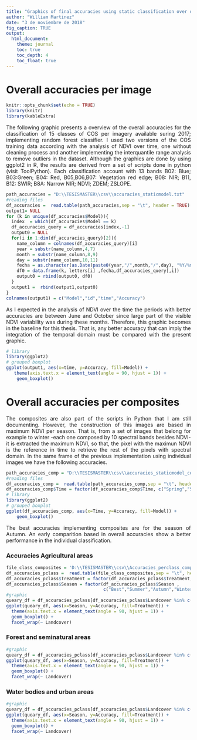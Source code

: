 ```yaml
---
title: "Graphics of final accuracies using static classification over original images and composites"
author: "William Martinez"
date: "3 de noviembre de 2018"
fig_caption: TRUE
output: 
  html_document:
    theme: journal
    toc: true
    toc_depth: 4
    toc_float: true
---
```

<style>
body {
text-align: justify}
</style>

# Overall accuracies per image

```r
knitr::opts_chunk$set(echo = TRUE)
library(knitr)
library(kableExtra)
```

The following graphic presents a overview of the overall accuracies for the classification of 15 classes of COS per imagery available suring 2017; implementing random forest classifier. I used two versions of the COS training data according with the analysis of NDVI over time, one without cleaning process and another implementing the interquantile range analysis to remove outliers in the dataset. Although the graphics are done by using ggplot2 in R, the results are derived from a set of scripts done in python (visit ToolPython). Each classification account with 13 bands B02: Blue; B03:Green; B04: Red, B05,B06,B07: Vegetation red edge; B08: NIR; B11, B12: SWIR; B8A: Narrow NIR; NDVI; ZDEM; ZSLOPE.


```r
path_accuracies = "D:\\TESISMASTER\\csv\\accuracies_staticmodel.txt"
#reading files
df_accuracies =  read.table(path_accuracies,sep = "\t", header = TRUE)
output1= NULL
for (k in unique(df_accuracies$Model)){
  index  = which(df_accuracies$Model == k)
  df_accuracies_query = df_accuracies[index,-1]
  output0 = NULL
  for(i in 1:dim(df_accuracies_query)[2]){
    name_column = colnames(df_accuracies_query)[i]
    year = substr(name_column,4,7)
    month = substr(name_column,8,9)
    day = substr(name_column,10,11)
    fecha = as.character(as.Date(paste0(year,"/",month,"/",day), "%Y/%m/%d"))
    df0 = data.frame(k, letters[i] ,fecha,df_accuracies_query[,i])
    output0 = rbind(output0, df0)
  }
  output1 =  rbind(output1,output0)
}
colnames(output1) = c("Model","id","time","Accuracy")
```

As I expected in the analysis of NDVI over the time the periods with better accuracies are between June and October since large part of the visible NDVI variability was during these months. Therefore, this graphic becomes in the baseline for this thesis. That is, any better accuracy that can imply the integration of the temporal domain must be compared with the present graphic. 

```r
# library
library(ggplot2)
# grouped boxplot
ggplot(output1, aes(x=time, y=Accuracy, fill=Model)) + 
   theme(axis.text.x = element_text(angle = 90, hjust = 1)) +
    geom_boxplot()
```

# Overall accuracies per composites

The composites are also part of the scripts in Python that I am still documenting. However, the construction of this images are based in maximum NDVI per season. That is, from a set of images that belong for example to winter -each one composed by 10 spectral bands besides NDVI- it is extracted the maximum NDVI, so that, the pixel with the maximun NDVI is the reference in time to retrieve the rest of the pixels with spectral domain. In the same frame of the previous implementation using individual images we have the following accuracies.

```r
path_accuracies_comp = "D:\\TESISMASTER\\csv\\accuracies_staticmodel_composites.txt"
#reading files
df_accuracies_comp =  read.table(path_accuracies_comp,sep = "\t", header = TRUE)
df_accuracies_comp$Time = factor(df_accuracies_comp$Time, c("Spring","Summer",'Autumn','Winter'))
# library
library(ggplot2)
# grouped boxplot
ggplot(df_accuracies_comp, aes(x=Time, y=Accuracy, fill=Model)) + 
    geom_boxplot()
```

The best accuracies implementing composites are for the  season of Autumn. An early comparition based in overall accuracies show a better performance in the individual classification. 

### Accuracies Agricultural areas


```r
file_class_composites = 'D:\\TESISMASTER\\csv\\Accuracies_perclass_composites.txt'
df_accuracies_pclass =  read.table(file_class_composites,sep = "\t", header = TRUE)
df_accuracies_pclass$Treatment = factor(df_accuracies_pclass$Treatment, c("Raw","Composite"))
df_accuracies_pclass$Season = factor(df_accuracies_pclass$Season , 
                                     c("Best","Summer","Autumn","Winter"))
#graphic
queary_df = df_accuracies_pclass[df_accuracies_pclass$Landcover %in% c("Rice fields", "Herbaceus-periodic","Vineyard","Orchards.","Olive-trees","Herbaceous-permanent"),]
ggplot(queary_df, aes(x=Season, y=Accuracy, fill=Treatment)) + 
  theme(axis.text.x = element_text(angle = 90, hjust = 1)) +
  geom_boxplot() +
  facet_wrap(~ Landcover)
```


### Forest and seminatural areas

```r
#graphic
queary_df = df_accuracies_pclass[df_accuracies_pclass$Landcover %in% c("Holm and cork trees", "Eucalytus trees","Coniferous trees","Natural-herbaceous"),]
ggplot(queary_df, aes(x=Season, y=Accuracy, fill=Treatment)) + 
  theme(axis.text.x = element_text(angle = 90, hjust = 1)) +
  geom_boxplot() +
  facet_wrap(~ Landcover)
```


### Water bodies and urban areas

```r
#graphic
queary_df = df_accuracies_pclass[df_accuracies_pclass$Landcover %in% c("Sealed", "Non_vegetated","Wetlands","Water"),]
ggplot(queary_df, aes(x=Season, y=Accuracy, fill=Treatment)) + 
  theme(axis.text.x = element_text(angle = 90, hjust = 1)) +
  geom_boxplot() +
  facet_wrap(~ Landcover)
```


